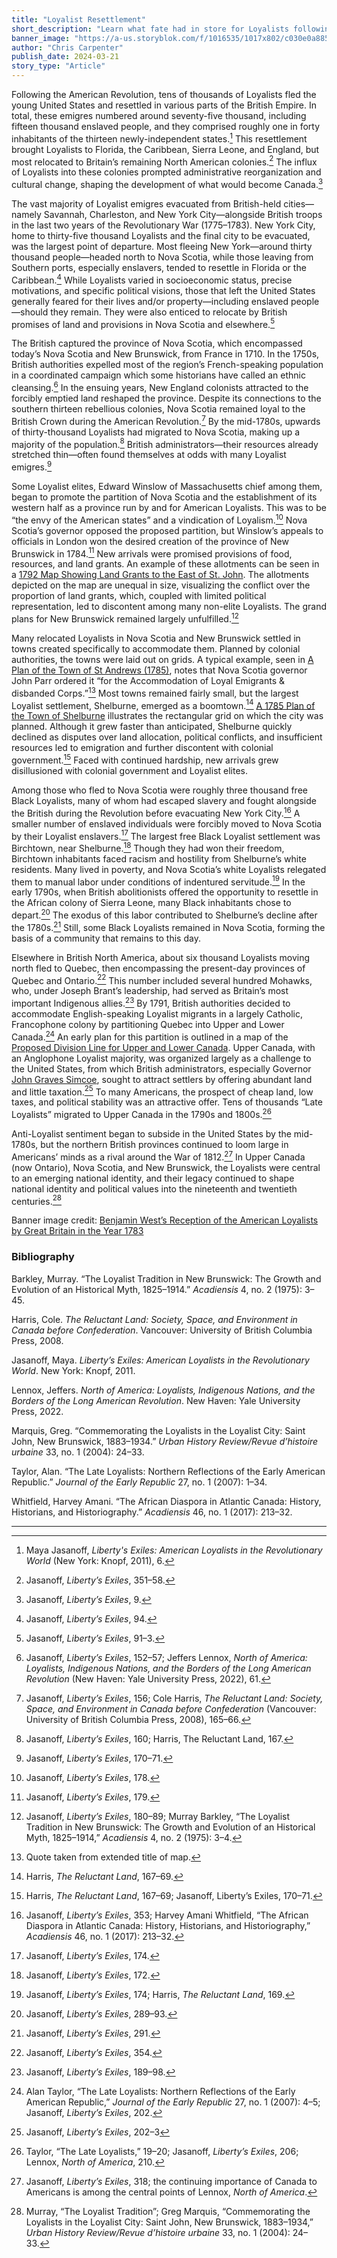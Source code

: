 ```yaml
---
title: "Loyalist Resettlement"
short_description: "Learn what fate had in store for Loyalists following the conclusion of the American Revolution"
banner_image: "https://a-us.storyblok.com/f/1016535/1017x802/c030e0a885/reception_of_the_american_loyalists.jpg"
author: "Chris Carpenter"
publish_date: 2024-03-21
story_type: "Article"
---
```



Following the American Revolution, tens of thousands of Loyalists fled the young United States and resettled in various parts of the British Empire. In total, these emigres numbered around seventy-five thousand, including fifteen thousand enslaved people, and they comprised roughly one in forty inhabitants of the thirteen newly-independent states.[^1] This resettlement brought Loyalists to Florida, the Caribbean, Sierra Leone, and England, but most relocated to Britain’s remaining North American colonies.[^2] The influx of Loyalists into these colonies prompted administrative reorganization and cultural change, shaping the development of what would become Canada.[^3]

The vast majority of Loyalist emigres evacuated from British-held cities—namely Savannah, Charleston, and New York City—alongside British troops in the last two years of the Revolutionary War (1775–1783). New York City, home to thirty-five thousand Loyalists and the final city to be evacuated, was the largest point of departure. Most fleeing New York—around thirty thousand people—headed north to Nova Scotia, while those leaving from Southern ports, especially enslavers, tended to resettle in Florida or the Caribbean.[^4] While Loyalists varied in socioeconomic status, precise motivations, and specific political visions, those that left the United States generally feared for their lives and/or property—including enslaved people—should they remain. They were also enticed to relocate by British promises of land and provisions in Nova Scotia and elsewhere.[^5]

The British captured the province of Nova Scotia, which encompassed today’s Nova Scotia and New Brunswick, from France in 1710. In the 1750s, British authorities expelled most of the region’s French-speaking population in a coordinated campaign which some historians have called an ethnic cleansing.[^6] In the ensuing years, New England colonists attracted to the forcibly emptied land reshaped the province. Despite its connections to the southern thirteen rebellious colonies, Nova Scotia remained loyal to the British Crown during the American Revolution.[^7] By the mid-1780s, upwards of thirty-thousand Loyalists had migrated to Nova Scotia, making up a majority of the population.[^8] British administrators—their resources already stretched thin—often found themselves at odds with many Loyalist emigres.[^9]

Some Loyalist elites, Edward Winslow of Massachusetts chief among them, began to promote the partition of Nova Scotia and the establishment of its western half as a province run by and for American Loyalists. This was to be “the envy of the American states” and a vindication of Loyalism.[^10] Nova Scotia’s governor opposed the proposed partition, but Winslow’s appeals to officials in London won the desired creation of the province of New Brunswick in 1784.[^11] New arrivals were promised provisions of food, resources, and land grants. An example of these allotments can be seen in a [1792 Map Showing Land Grants to the East of St. John](/maps/commonwealth:kd17gt588). The allotments depicted on the map are unequal in size, visualizing the conflict over the proportion of land grants, which, coupled with limited political representation, led to discontent among many non-elite Loyalists. The grand plans for New Brunswick remained largely unfulfilled.[^12]

Many relocated Loyalists in Nova Scotia and New Brunswick settled in towns created specifically to accommodate them. Planned by colonial authorities, the towns were laid out on grids. A typical example, seen in [A Plan of the Town of St Andrews (1785)](/maps/commonwealth:hx11z4831), notes that Nova Scotia governor John Parr ordered it “for the Accommodation of Loyal Emigrants & disbanded Corps.”[^13] Most towns remained fairly small, but the largest Loyalist settlement, Shelburne, emerged as a boomtown.[^14] [A 1785 Plan of the Town of Shelburne](/maps/commonwealth:hx11z0526) illustrates the rectangular grid on which the city was planned. Although it grew faster than anticipated, Shelburne quickly declined as disputes over land allocation, political conflicts, and insufficient resources led to emigration and further discontent with colonial government.[^15] Faced with continued hardship, new arrivals grew disillusioned with colonial government and Loyalist elites.

<InlineMapViewer identifier="commonwealth__hx11z4831" />

Among those who fled to Nova Scotia were roughly three thousand free Black Loyalists, many of whom had escaped slavery and fought alongside the British during the Revolution before evacuating New York City.[^16] A smaller number of enslaved individuals were forcibly moved to Nova Scotia by their Loyalist enslavers.[^17] The largest free Black Loyalist settlement was Birchtown, near Shelburne.[^18] Though they had won their freedom, Birchtown inhabitants faced racism and hostility from Shelburne’s white residents. Many lived in poverty, and Nova Scotia’s white Loyalists relegated them to manual labor under conditions of indentured servitude.[^19] In the early 1790s, when British abolitionists offered the opportunity to resettle in the African colony of Sierra Leone, many Black inhabitants chose to depart.[^20] The exodus of this labor contributed to Shelburne’s decline after the 1780s.[^21] Still, some Black Loyalists remained in Nova Scotia, forming the basis of a community that remains to this day.

Elsewhere in British North America, about six thousand Loyalists moving north fled to Quebec, then encompassing the present-day provinces of Quebec and Ontario.[^22] This number included several hundred Mohawks, who, under Joseph Brant’s leadership, had served as Britain’s most important Indigenous allies.[^23] By 1791, British authorities decided to accommodate English-speaking Loyalist migrants in a largely Catholic, Francophone colony by partitioning Quebec into Upper and Lower Canada.[^24] An early plan for this partition is outlined in a map of the [Proposed Division Line for Upper and Lower Canada](/maps/commonwealth:wd378t192). Upper Canada, with an Anglophone Loyalist majority, was organized largely as a challenge to the United States, from which British administrators, especially Governor [John Graves Simcoe](/people/john-graves-simcoe), sought to attract settlers by offering abundant land and little taxation.[^25] To many Americans, the prospect of cheap land, low taxes, and political stability was an attractive offer. Tens of thousands “Late Loyalists” migrated to Upper Canada in the 1790s and 1800s.[^26]

Anti-Loyalist sentiment began to subside in the United States by the mid-1780s, but the northern British provinces continued to loom large in Americans’ minds as a rival around the War of 1812.[^27] In Upper Canada (now Ontario), Nova Scotia, and New Brunswick, the Loyalists were central to an emerging national identity, and their legacy continued to shape national identity and political values into the nineteenth and twentieth centuries.[^28]

Banner image credit: [Benjamin West’s Reception of the American Loyalists by Great Britain in the Year 1783](https://upload.wikimedia.org/wikipedia/commons/3/37/Reception_of_the_American_Loyalists.jpg)

[^1]: Maya Jasanoff, _Liberty's Exiles: American Loyalists in the Revolutionary World_ (New York: Knopf, 2011), 6.

[^2]: Jasanoff, _Liberty’s Exiles_, 351–58.

[^3]: Jasanoff, _Liberty’s Exiles_, 9.

[^4]: Jasanoff, _Liberty’s Exiles_, 94.

[^5]: Jasanoff, _Liberty’s Exiles_, 91–3.

[^6]: Jasanoff, _Liberty’s Exiles_, 152–57; Jeffers Lennox, _North of America: Loyalists, Indigenous Nations, and the Borders of the Long American Revolution_ (New Haven: Yale University Press, 2022), 61.

[^7]: Jasanoff, _Liberty’s Exiles_, 156; Cole Harris, _The Reluctant Land: Society, Space, and Environment in Canada before Confederation_ (Vancouver: University of British Columbia Press, 2008), 165–66.

[^8]: Jasanoff, _Liberty’s Exiles_, 160; Harris, The Reluctant Land, 167.

[^9]: Jasanoff, _Liberty’s Exiles_, 170–71.

[^10]: Jasanoff, _Liberty’s Exiles_, 178.

[^11]: Jasanoff, _Liberty’s Exiles_, 179.

[^12]: Jasanoff, _Liberty’s Exiles_, 180–89; Murray Barkley, “The Loyalist Tradition in New Brunswick: The Growth and Evolution of an Historical Myth, 1825–1914,” _Acadiensis_ 4, no. 2 (1975): 3–4.

[^13]: Quote taken from extended title of map.

[^14]: Harris, _The Reluctant Land_, 167–69.

[^15]: Harris, _The Reluctant Land_, 167–69; Jasanoff, Liberty’s Exiles, 170–71.

[^16]: Jasanoff, _Liberty’s Exiles_, 353; Harvey Amani Whitfield, “The African Diaspora in Atlantic Canada: History, Historians, and Historiography,” _Acadiensis_ 46, no. 1 (2017): 213–32.

[^17]: Jasanoff, _Liberty’s Exiles_, 174.

[^18]: Jasanoff, _Liberty’s Exiles_, 172.

[^19]: Jasanoff, _Liberty’s Exiles_, 174; Harris, _The Reluctant Land_, 169.

[^20]: Jasanoff, _Liberty’s Exiles_, 289–93.

[^21]: Jasanoff, _Liberty’s Exiles_, 291.

[^22]: Jasanoff, _Liberty’s Exiles_, 354.

[^23]: Jasanoff, _Liberty’s Exiles_, 189–98.

[^24]: Alan Taylor, “The Late Loyalists: Northern Reflections of the Early American Republic,” _Journal of the Early Republic_ 27, no. 1 (2007): 4–5; Jasanoff, _Liberty’s Exiles_, 202.

[^25]: Jasanoff, _Liberty’s Exiles_, 202–3

[^26]: Taylor, “The Late Loyalists,” 19–20; Jasanoff, _Liberty’s Exiles_, 206; Lennox, _North of America_, 210.

[^27]: Jasanoff, _Liberty’s Exiles_, 318; the continuing importance of Canada to Americans is among the central points of Lennox, _North of America_.

[^28]: Murray, “The Loyalist Tradition”; Greg Marquis, “Commemorating the Loyalists in the Loyalist City: Saint John, New Brunswick, 1883–1934,” _Urban History Review/Revue d’histoire urbaine_ 33, no. 1 (2004): 24–33.


### Bibliography

Barkley, Murray. “The Loyalist Tradition in New Brunswick: The Growth and Evolution of an Historical Myth, 1825–1914.” _Acadiensis_ 4, no. 2 (1975): 3–45.

Harris, Cole. _The Reluctant Land: Society, Space, and Environment in Canada before Confederation_. Vancouver: University of British Columbia Press, 2008.

Jasanoff, Maya. _Liberty’s Exiles: American Loyalists in the Revolutionary World_. New York: Knopf, 2011.

Lennox, Jeffers. _North of America: Loyalists, Indigenous Nations, and the Borders of the Long American Revolution_. New Haven: Yale University Press, 2022.

Marquis, Greg. “Commemorating the Loyalists in the Loyalist City: Saint John, New Brunswick, 1883–1934.” _Urban History Review/Revue d’histoire urbaine_ 33, no. 1 (2004): 24–33.

Taylor, Alan. “The Late Loyalists: Northern Reflections of the Early American Republic.” _Journal of the Early Republic_ 27, no. 1 (2007): 1–34.

Whitfield, Harvey Amani. “The African Diaspora in Atlantic Canada: History, Historians, and Historiography.” _Acadiensis_ 46, no. 1 (2017): 213–32.

***
